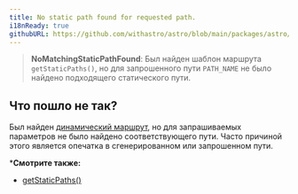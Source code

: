 ```yaml
---
title: No static path found for requested path.
i18nReady: true
githubURL: https://github.com/withastro/astro/blob/main/packages/astro/src/core/errors/errors-data.ts
---
```


> **NoMatchingStaticPathFound**: Был найден шаблон маршрута `getStaticPaths()`, но для запрошенного пути `PATH_NAME` не было найдено подходящего статического пути.

## Что пошло не так?

Был найден [динамический маршрут](/ru/guides/routing/#dynamic-routes), но для запрашиваемых параметров не было найдено соответствующего пути. Часто причиной этого является опечатка в сгенерированном или запрошенном пути.

***Смотрите также:**

-  [getStaticPaths()](/ru/reference/api-reference/#getstaticpaths)